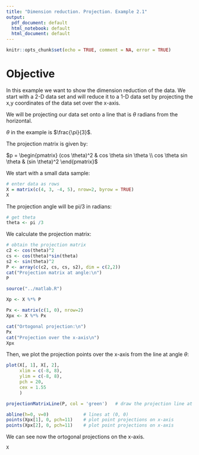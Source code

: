 ```yaml
---
title: "Dimension reduction. Projection. Example 2.1"
output:
  pdf_document: default
  html_notebook: default
  html_document: default
---
```


```r
knitr::opts_chunk$set(echo = TRUE, comment = NA, error = TRUE)
```

# Objective
In this example we want to show the dimension reduction of the data. We start with a 2-D data set and will reduce it to a 1-D data set by projecting the x,y coordinates of the data set over the x-axis.


We will be projecting our data set onto a line that is $\theta$ radians from the horizontal.

$\theta$ in the example is $\frac{\pi}{3}$.

The projection matrix is given by:

$p = \begin{pmatrix}
(cos \theta)^2 & cos \theta sin \theta \\ 
 cos \theta sin \theta & (sin \theta)^2
 \end{pmatrix}$
 

We start with a small data sample: 
```r
# enter data as rows
X = matrix(c(4, 3, -4, 5), nrow=2, byrow = TRUE)
X
```
The projection angle will be pi/3 in radians:
```r
# get theta
theta <- pi /3
```


We calculate the projection matrix:
```r
# obtain the projection matrix
c2 <- cos(theta)^2
cs <- cos(theta)*sin(theta)
s2 <- sin(theta)^2
P <- array(c(c2, cs, cs, s2), dim = c(2,2))
cat("Projection matrix at angle:\n")
P
```


```r
source("../matlab.R")

Xp <- X %*% P

Px <- matrix(c(1, 0), nrow=2)
Xpx <- X %*% Px

cat("Ortogonal projection:\n")
Px
cat("Projection over the x-axis\n")
Xpx
```




Then, we plot the projection points over the x-axis from the line at angle $\theta$:

```r

plot(X[, 1], X[, 2], 
     xlim = c(-8, 8),
     ylim = c(-8, 8),
     pch = 20,
     cex = 1.55
     )

projectionMatrixLine(P, col = 'green')   # draw the projection line at angle

abline(h=0, v=0)             # lines at (0, 0)
points(Xpx[1], 0, pch=11)    # plot point projections on x-axis
points(Xpx[2], 0, pch=11)    # plot point projections on x-axis
```

We can see now the ortogonal projections on the x-axis.

```r
X
```

